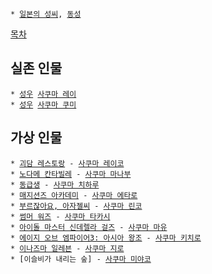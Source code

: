  * [[일본의 성씨]], [[동성]]

[[목차]]
== 실존 인물 ==
 * [[성우]] [[사쿠마 레이]]
 * [[성우]] [[사쿠마 쿠미]]
== 가상 인물 ==
 * [[괴담 레스토랑]] - [[사쿠마 레이코]]
 * [[노다메 칸타빌레]] - [[사쿠마 마나부]]
 * [[동급생]] - [[사쿠마 치하루]]
 * [[매지션즈 아카데미]] - [[사쿠마 에타로]]
 * [[부르잖아요, 아자젤씨]] - [[사쿠마 린코]]
 * [[썸머 워즈]] - [[사쿠마 타카시]]
 * [[아이돌 마스터 신데렐라 걸즈]] - [[사쿠마 마유]]
 * [[에이지 오브 엠파이어3: 아시아 왕조]] - [[사쿠마 키치로]]
 * [[이나즈마 일레븐]] - [[사쿠마 지로]]
 * [이슬비가 내리는 숲] - [[사쿠마 미야코]]
